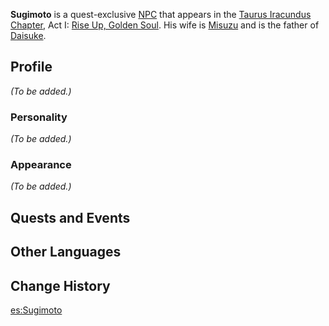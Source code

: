 {{Meta
<!-- REMOVE THIS TEMPLATE AFTER ADDING MISSING INFO -->
|missing_NPC_profile  = yes
}}
{{Character Infobox
|type             = Quest NPC
|image            = NPC Sugimoto.png
|region           = Inazuma
|child            = Daisuke
|spouse           = Misuzu
}}
'''Sugimoto''' is a quest-exclusive [[NPC]] that appears in the [[Taurus Iracundus Chapter]], Act I: [[Rise Up, Golden Soul]]. His wife is [[Misuzu]] and is the father of [[Daisuke]].

==Profile==
<!-- detailed story/lore information goes here -->
''(To be added.)''

===Personality===
''(To be added.)''

===Appearance===
''(To be added.)''

==Quests and Events==
{{Quests and Events}}

==Other Languages==
{{Other Languages
|default_hidden = 1
|en      = Sugimoto
|zhs     = 杉本
|zhs_rm  = Shānběn
|zht     = 杉本
|zht_rm  = Shānběn
|ja      = 杉本
|ja_rm   = Sugimoto
|ko      = 스기모토
|ko_rm   = Seugimoto
|es      = Sugimoto
|fr      = Sugimoto
|ru      = Сугимото
|th      = Sugimoto
|vi      = Sugimoto
|de      = Sugimoto
|id      = Sugimoto
|pt      = Sugimoto
|tr      = Sugimoto
|it      = Sugimoto
}}

==Change History==
{{Change History|2.3}}
<!--
==References==
{{Reflist}}-->

[[es:Sugimoto]]